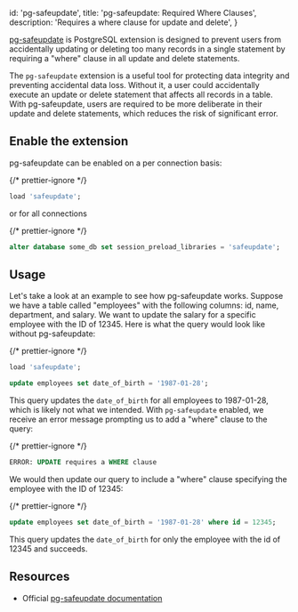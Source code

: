 
  id: 'pg-safeupdate',
  title: 'pg-safeupdate: Required Where Clauses',
  description: 'Requires a where clause for update and delete',
}

[pg-safeupdate](https://github.com/eradman/pg-safeupdate) is PostgreSQL extension is designed to prevent users from accidentally updating or deleting too many records in a single statement by requiring a "where" clause in all update and delete statements. 

The `pg-safeupdate` extension is a useful tool for protecting data integrity and preventing accidental data loss. Without it, a user could accidentally execute an update or delete statement that affects all records in a table. With pg-safeupdate, users are required to be more deliberate in their update and delete statements, which reduces the risk of significant error.

## Enable the extension

pg-safeupdate can be enabled on a per connection basis:

{/* prettier-ignore */}
```sql
load 'safeupdate';
```

or for all connections

{/* prettier-ignore */}
```sql
alter database some_db set session_preload_libraries = 'safeupdate';
```

## Usage

Let's take a look at an example to see how pg-safeupdate works. Suppose we have a table called "employees" with the following columns: id, name, department, and salary. We want to update the salary for a specific employee with the ID of 12345. Here is what the query would look like without pg-safeupdate:

{/* prettier-ignore */}
```sql
load 'safeupdate';

update employees set date_of_birth = '1987-01-28';
```

This query updates the `date_of_birth` for all employees to 1987-01-28, which is likely not what we intended. With `pg-safeupdate` enabled, we receive an error message prompting us to add a "where" clause to the query:

{/* prettier-ignore */}
```sql
ERROR: UPDATE requires a WHERE clause
```

We would then update our query to include a "where" clause specifying the employee with the ID of 12345:

{/* prettier-ignore */}
```sql
update employees set date_of_birth = '1987-01-28' where id = 12345;
```
This query updates the `date_of_birth` for only the employee with the id of 12345 and succeeds.

## Resources

- Official [pg-safeupdate documentation](https://github.com/eradman/pg-safeupdate)

